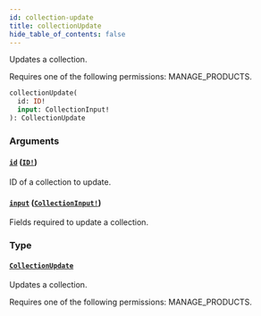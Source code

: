 ```yaml
---
id: collection-update
title: collectionUpdate
hide_table_of_contents: false
---
```


Updates a collection.

Requires one of the following permissions: MANAGE_PRODUCTS.

```graphql
collectionUpdate(
  id: ID!
  input: CollectionInput!
): CollectionUpdate
```

### Arguments

#### [`id`](#) ([`ID!`](../../../developer/api-reference/scalars/id))

ID of a collection to update.

#### [`input`](#) ([`CollectionInput!`](../../../developer/api-reference/inputs/collection-input))

Fields required to update a collection.

### Type

#### [`CollectionUpdate`](../../../developer/api-reference/objects/collection-update)

Updates a collection.

Requires one of the following permissions: MANAGE_PRODUCTS.
